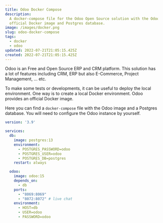 ```yaml
---
title: Odoo Docker Compose
description:
  A docker-compose file for the Odoo Open Source solution with the Odoo
  official Docker image and Postgres database.
image: /images/docker.png
slug: odoo-docker-compose
tags:
  - docker
  - odoo
updated: 2022-07-21T21:05:15.425Z
created: 2022-07-21T21:05:15.425Z
---
```


Odoo is an Free and Open Source ERP and CRM platform. This solution has a lot of features including CRM, ERP but also E-Commerce, Project Management, ... etc.

To make some tests or developments, it can be useful to deploy the local environment. One way is to create a local Docker environment. Odoo provides an official Docker image.

Here you can find a `docker-compose` file with the Odoo image and a Postgres database. You will need to configure the Odoo instance by yourself.

```yaml:docker-compose.yml
version: '3.9'

services:
  db:
    image: postgres:13
    environment:
      - POSTGRES_PASSWORD=odoo
      - POSTGRES_USER=odoo
      - POSTGRES_DB=postgres
    restart: always

  odoo:
    image: odoo:15
    depends_on:
      - db
    ports:
      - "8069:8069"
      - "8072:8072" # live chat
    environment:
      - HOST=db
      - USER=odoo
      - PASSWORD=odoo
```
